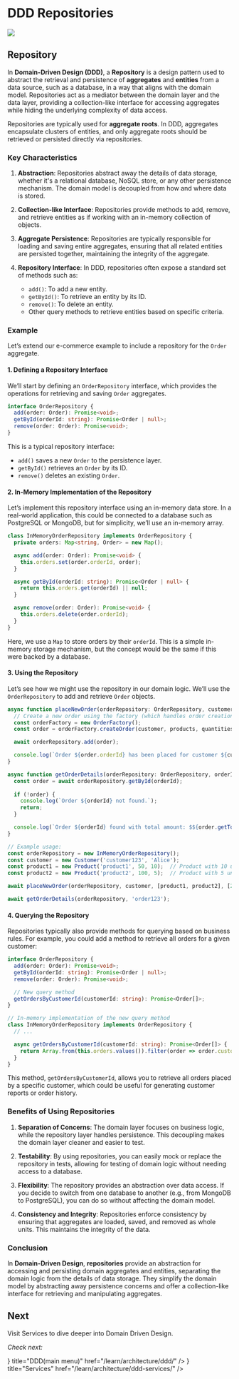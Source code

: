 
# DDD Repositories

<img className="rounded-2xl border-2 border-gray-800" src="/assets/read/ddd_repositories.png" />

## Repository

In **Domain-Driven Design (DDD)**, a **Repository** is a design pattern used to abstract the retrieval and persistence of **aggregates** and **entities** from a data source, such as a database, in a way that aligns with the domain model. Repositories act as a mediator between the domain layer and the data layer, providing a collection-like interface for accessing aggregates while hiding the underlying complexity of data access.

Repositories are typically used for **aggregate roots**. In DDD, aggregates encapsulate clusters of entities, and only aggregate roots should be retrieved or persisted directly via repositories.

### Key Characteristics
1. **Abstraction**: Repositories abstract away the details of data storage, whether it's a relational database, NoSQL store, or any other persistence mechanism. The domain model is decoupled from how and where data is stored.
   
2. **Collection-like Interface**: Repositories provide methods to add, remove, and retrieve entities as if working with an in-memory collection of objects.

3. **Aggregate Persistence**: Repositories are typically responsible for loading and saving entire aggregates, ensuring that all related entities are persisted together, maintaining the integrity of the aggregate.

4. **Repository Interface**: In DDD, repositories often expose a standard set of methods such as:
   - `add()`: To add a new entity.
   - `getById()`: To retrieve an entity by its ID.
   - `remove()`: To delete an entity.
   - Other query methods to retrieve entities based on specific criteria.

### Example
Let’s extend our e-commerce example to include a repository for the `Order` aggregate.

#### 1. Defining a Repository Interface

We’ll start by defining an `OrderRepository` interface, which provides the operations for retrieving and saving `Order` aggregates.

```typescript
interface OrderRepository {
  add(order: Order): Promise<void>;
  getById(orderId: string): Promise<Order | null>;
  remove(order: Order): Promise<void>;
}
```

This is a typical repository interface:
- `add()` saves a new `Order` to the persistence layer.
- `getById()` retrieves an `Order` by its ID.
- `remove()` deletes an existing `Order`.

#### 2. In-Memory Implementation of the Repository

Let’s implement this repository interface using an in-memory data store. In a real-world application, this could be connected to a database such as PostgreSQL or MongoDB, but for simplicity, we’ll use an in-memory array.

```typescript
class InMemoryOrderRepository implements OrderRepository {
  private orders: Map<string, Order> = new Map();

  async add(order: Order): Promise<void> {
    this.orders.set(order.orderId, order);
  }

  async getById(orderId: string): Promise<Order | null> {
    return this.orders.get(orderId) || null;
  }

  async remove(order: Order): Promise<void> {
    this.orders.delete(order.orderId);
  }
}
```

Here, we use a `Map` to store orders by their `orderId`. This is a simple in-memory storage mechanism, but the concept would be the same if this were backed by a database.

#### 3. Using the Repository

Let’s see how we might use the repository in our domain logic. We’ll use the `OrderRepository` to add and retrieve `Order` objects.

```typescript
async function placeNewOrder(orderRepository: OrderRepository, customer: Customer, products: Product[], quantities: number[]) {
  // Create a new order using the factory (which handles order creation logic)
  const orderFactory = new OrderFactory();
  const order = orderFactory.createOrder(customer, products, quantities);

  await orderRepository.add(order);

  console.log(`Order ${order.orderId} has been placed for customer ${customer.customerId}`);
}

async function getOrderDetails(orderRepository: OrderRepository, orderId: string) {
  const order = await orderRepository.getById(orderId);
  
  if (!order) {
    console.log(`Order ${orderId} not found.`);
    return;
  }

  console.log(`Order ${orderId} found with total amount: $${order.getTotalAmount()}`);
}

// Example usage:
const orderRepository = new InMemoryOrderRepository();
const customer = new Customer('customer123', 'Alice');
const product1 = new Product('product1', 50, 10);  // Product with 10 units in stock
const product2 = new Product('product2', 100, 5);  // Product with 5 units in stock

await placeNewOrder(orderRepository, customer, [product1, product2], [2, 1]);

await getOrderDetails(orderRepository, 'order123');
```

#### 4. Querying the Repository

Repositories typically also provide methods for querying based on business rules. For example, you could add a method to retrieve all orders for a given customer:

```typescript
interface OrderRepository {
  add(order: Order): Promise<void>;
  getById(orderId: string): Promise<Order | null>;
  remove(order: Order): Promise<void>;

  // New query method
  getOrdersByCustomerId(customerId: string): Promise<Order[]>;
}

// In-memory implementation of the new query method
class InMemoryOrderRepository implements OrderRepository {
  // ...

  async getOrdersByCustomerId(customerId: string): Promise<Order[]> {
    return Array.from(this.orders.values()).filter(order => order.customerId === customerId);
  }
}
```

This method, `getOrdersByCustomerId`, allows you to retrieve all orders placed by a specific customer, which could be useful for generating customer reports or order history.

### Benefits of Using Repositories

1. **Separation of Concerns**: The domain layer focuses on business logic, while the repository layer handles persistence. This decoupling makes the domain layer cleaner and easier to test.
   
2. **Testability**: By using repositories, you can easily mock or replace the repository in tests, allowing for testing of domain logic without needing access to a database.

3. **Flexibility**: The repository provides an abstraction over data access. If you decide to switch from one database to another (e.g., from MongoDB to PostgreSQL), you can do so without affecting the domain model.

4. **Consistency and Integrity**: Repositories enforce consistency by ensuring that aggregates are loaded, saved, and removed as whole units. This maintains the integrity of the data.

### Conclusion

In **Domain-Driven Design**, **repositories** provide an abstraction for accessing and persisting domain aggregates and entities, separating the domain logic from the details of data storage. They simplify the domain model by abstracting away persistence concerns and offer a collection-like interface for retrieving and manipulating aggregates.

## Next

Visit Services to dive deeper into Domain Driven Design.

*Check next:*

<Cards>
  <Card icon={<svg xmlns="http://www.w3.org/2000/svg" width="16" height="16" fill="currentColor" viewBox="0 0 16 16">
    <path d="M14.763.075A.5.5 0 0 1 15 .5v15a.5.5 0 0 1-.5.5h-3a.5.5 0 0 1-.5-.5V14h-1v1.5a.5.5 0 0 1-.5.5h-9a.5.5 0 0 1-.5-.5V10a.5.5 0 0 1 .342-.474L6 7.64V4.5a.5.5 0 0 1 .276-.447l8-4a.5.5 0 0 1 .487.022M6 8.694 1 10.36V15h5zM7 15h2v-1.5a.5.5 0 0 1 .5-.5h2a.5.5 0 0 1 .5.5V15h2V1.309l-7 3.5z"/>
    <path d="M2 11h1v1H2zm2 0h1v1H4zm-2 2h1v1H2zm2 0h1v1H4zm4-4h1v1H8zm2 0h1v1h-1zm-2 2h1v1H8zm2 0h1v1h-1zm2-2h1v1h-1zm0 2h1v1h-1zM8 7h1v1H8zm2 0h1v1h-1zm2 0h1v1h-1zM8 5h1v1H8zm2 0h1v1h-1zm2 0h1v1h-1zm0-2h1v1h-1z"/>
    </svg>} title="DDD(main menu)" href="/learn/architecture/ddd/" />
  <Card icon={<svg xmlns="http://www.w3.org/2000/svg" width="16" height="16" fill="currentColor" viewBox="0 0 16 16">
    <path d="M14.763.075A.5.5 0 0 1 15 .5v15a.5.5 0 0 1-.5.5h-3a.5.5 0 0 1-.5-.5V14h-1v1.5a.5.5 0 0 1-.5.5h-9a.5.5 0 0 1-.5-.5V10a.5.5 0 0 1 .342-.474L6 7.64V4.5a.5.5 0 0 1 .276-.447l8-4a.5.5 0 0 1 .487.022M6 8.694 1 10.36V15h5zM7 15h2v-1.5a.5.5 0 0 1 .5-.5h2a.5.5 0 0 1 .5.5V15h2V1.309l-7 3.5z"/>
    <path d="M2 11h1v1H2zm2 0h1v1H4zm-2 2h1v1H2zm2 0h1v1H4zm4-4h1v1H8zm2 0h1v1h-1zm-2 2h1v1H8zm2 0h1v1h-1zm2-2h1v1h-1zm0 2h1v1h-1zM8 7h1v1H8zm2 0h1v1h-1zm2 0h1v1h-1zM8 5h1v1H8zm2 0h1v1h-1zm2 0h1v1h-1zm0-2h1v1h-1z"/>
    </svg>} title="Services" href="/learn/architecture/ddd-services/" />
</Cards>

<section className="rounded-2xl bg-lines flex mt-10 mb-20 h-20 w-full"></section>

<LatestReadings />
